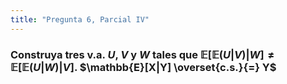 ```yaml
---
title: "Pregunta 6, Parcial IV"
---
```


### Construya tres v.a. $U$, $V$ y $W$ tales que $\mathbb{E}[\mathbb{E}(U|V)|W] \neq \mathbb{E}[\mathbb{E}(U|W)|V]$. $\mathbb{E}[X|Y] \overset{c.s.}{=} Y$